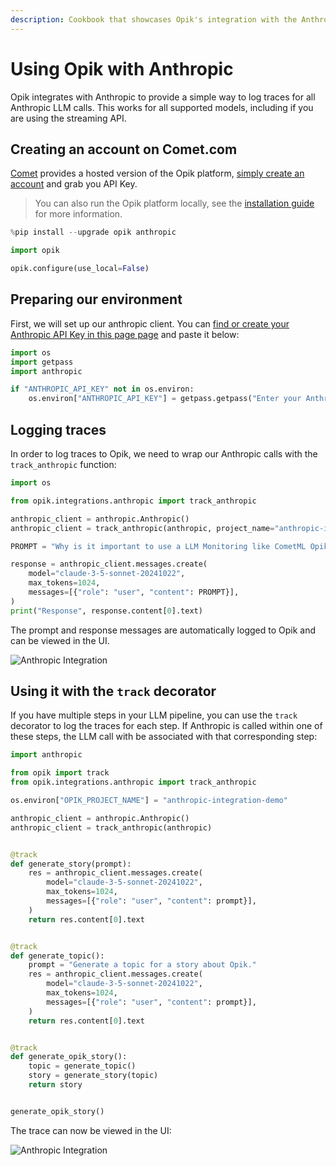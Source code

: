 ```yaml
---
description: Cookbook that showcases Opik's integration with the Anthropic Python SDK
---
```


# Using Opik with Anthropic

Opik integrates with Anthropic to provide a simple way to log traces for all Anthropic LLM calls. This works for all supported models, including if you are using the streaming API.

## Creating an account on Comet.com

[Comet](https://www.comet.com/site?from=llm&utm_source=opik&utm_medium=colab&utm_content=anthropic&utm_campaign=opik) provides a hosted version of the Opik platform, [simply create an account](https://www.comet.com/signup?from=llm&utm_source=opik&utm_medium=colab&utm_content=anthropic&utm_campaign=opik) and grab you API Key.

> You can also run the Opik platform locally, see the [installation guide](https://www.comet.com/docs/opik/self-host/overview/?from=llm&utm_source=opik&utm_medium=colab&utm_content=anthropic&utm_campaign=opik) for more information.

```python
%pip install --upgrade opik anthropic
```

```python
import opik

opik.configure(use_local=False)
```

## Preparing our environment

First, we will set up our anthropic client. You can [find or create your Anthropic API Key in this page page](https://console.anthropic.com/settings/keys) and paste it below:

```python
import os
import getpass
import anthropic

if "ANTHROPIC_API_KEY" not in os.environ:
    os.environ["ANTHROPIC_API_KEY"] = getpass.getpass("Enter your Anthropic API key: ")
```

## Logging traces

In order to log traces to Opik, we need to wrap our Anthropic calls with the `track_anthropic` function:

```python
import os

from opik.integrations.anthropic import track_anthropic

anthropic_client = anthropic.Anthropic()
anthropic_client = track_anthropic(anthropic, project_name="anthropic-integration-demo")
```

```python
PROMPT = "Why is it important to use a LLM Monitoring like CometML Opik tool that allows you to log traces and spans when working with Anthropic LLM Models?"

response = anthropic_client.messages.create(
    model="claude-3-5-sonnet-20241022",
    max_tokens=1024,
    messages=[{"role": "user", "content": PROMPT}],
)
print("Response", response.content[0].text)
```

The prompt and response messages are automatically logged to Opik and can be viewed in the UI.

![Anthropic Integration](https://raw.githubusercontent.com/comet-ml/opik/main/apps/opik-documentation/documentation/static/img/cookbook/anthropic_trace_cookbook.png)

## Using it with the `track` decorator

If you have multiple steps in your LLM pipeline, you can use the `track` decorator to log the traces for each step. If Anthropic is called within one of these steps, the LLM call with be associated with that corresponding step:

```python
import anthropic

from opik import track
from opik.integrations.anthropic import track_anthropic

os.environ["OPIK_PROJECT_NAME"] = "anthropic-integration-demo"

anthropic_client = anthropic.Anthropic()
anthropic_client = track_anthropic(anthropic)


@track
def generate_story(prompt):
    res = anthropic_client.messages.create(
        model="claude-3-5-sonnet-20241022",
        max_tokens=1024,
        messages=[{"role": "user", "content": prompt}],
    )
    return res.content[0].text


@track
def generate_topic():
    prompt = "Generate a topic for a story about Opik."
    res = anthropic_client.messages.create(
        model="claude-3-5-sonnet-20241022",
        max_tokens=1024,
        messages=[{"role": "user", "content": prompt}],
    )
    return res.content[0].text


@track
def generate_opik_story():
    topic = generate_topic()
    story = generate_story(topic)
    return story


generate_opik_story()
```

The trace can now be viewed in the UI:

![Anthropic Integration](https://raw.githubusercontent.com/comet-ml/opik/main/apps/opik-documentation/documentation/static/img/cookbook/anthropic_trace_decorator_cookbook.png)
